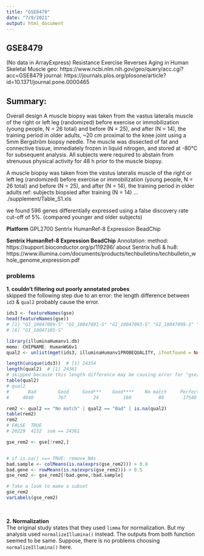 ```yaml
---
title: "GSE8479"
date: "7/9/2021"
output: html_document
---
```


## GSE8479
(No data in ArrayExpress)
Resistance Exercise Reverses Aging in Human Skeletal Muscle
geo: https://www.ncbi.nlm.nih.gov/geo/query/acc.cgi?acc=GSE8479
journal: https://journals.plos.org/plosone/article?id=10.1371/journal.pone.0000465

## Summary:
Overall design
A muscle biopsy was taken from the vastus lateralis muscle of the right or left leg (randomized)
before exercise or immobilization (young people, N = 26 total) and
before (N = 25), and after (N = 14), the training period in older adults,
~20 cm proximal to the knee joint using a 5mm Bergström biopsy needle.
The muscle was dissected of fat and connective tissue,
immediately frozen in liquid nitrogen, and stored at -80°C for subsequent analysis.
All subjects were required to abstain from strenuous physical activity
for 48 h prior to the muscle biopsy.

A muscle biopsy was taken from the vastus lateralis muscle of the right or left leg (randomized)
before exercise or immobilization (young people, N = 26 total) and
before (N = 25), and after (N = 14), the training period in older adults
ref: subjects biopsied after training (N = 14) ... ./supplement/Table_S1.xls

we found 596 genes differentially expressed using a false discovery rate cut-off of 5%.
(compared younger and older subjects)

**Platform**
GPL2700	Sentrix HumanRef-8 Expression BeadChip

**Sentrix HumanRef-8 Expression BeadChip**
Annotation:
method: https://support.bioconductor.org/p/119296/
about Sentrix hu6 & hu8: https://www.illumina.com/documents/products/techbulletins/techbulletin_whole_genome_expression.pdf



### problems
**1. couldn't filtering out poorly annotated probes**  
skipped the following step due to an error: the length difference between `id3` & `qual2` probably cause the error.  
```r
ids3 <- featureNames(gse)
head(featureNames(gse))
# [1] "GI_10047089-S" "GI_10047091-S" "GI_10047093-S" "GI_10047099-S" "GI_10047103-S"
# [6] "GI_10047105-S"

library(illuminaHumanv1.db)
memo: CHIPNAME: HumanWG6v1
qual2 <- unlist(mget(ids3, illuminaHumanv1PROBEQUALITY, ifnotfound = NA))

length(unique(ids3))  # [1] 24354
length(qual2)  # [1] 24361
# skipped because this length difference may be causing error for "gse[!rem2,]" below
table(qual2)
# qual2
#       Bad        Good     Good***    Good****    No match     Perfect  Perfect***  Perfect**** 
#     4040         767          24         160          88       17548         657          1073

rem2 <- qual2 == "No match" | qual2 == "Bad" | is.na(qual2)
table(rem2)
rem2
# FALSE  TRUE 
# 20229  4132  sum == 24361

gse_rem2 <- gse[!rem2,]


# if is.na() === TRUE: remove NAs
bad.sample <- colMeans(is.na(exprs(gse_rem2))) > 0.8
bad.gene <- rowMeans(is.na(exprs(gse_rem2))) > 0.5
gse_rem2 <- gse_rem2[!bad.gene,!bad.sample]

# Take a look to make a subset
gse_rem2
varLabels(gse_rem2)
```
<br>

**2. Normalization**  
The original study states that they used `limma` for normalization. But my analysis used `normalizeIllumina()` instead. The outputs from both function seemed to be same. Suppose, there is no problems choosing `normalizeIllumina()` here. 
<br>






